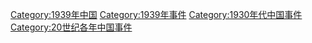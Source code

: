 [[Category:1939年中国|Category:1939年中国]]
[[Category:1939年事件|Category:1939年事件]]
[[Category:1930年代中国事件|Category:1930年代中国事件]]
[[Category:20世纪各年中国事件|Category:20世纪各年中国事件]]